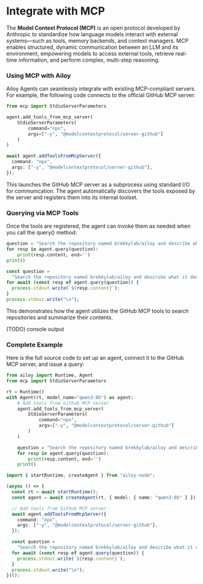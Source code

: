 # Integrate with MCP

The **Model Context Protocol (MCP)** is an open protocol developed by Anthropic
to standardize how language models interact with external systems—such as tools,
memory backends, and context managers. MCP enables structured, dynamic
communication between an LLM and its environment, empowering models to access
external tools, retrieve real-time information, and perform complex, multi-step
reasoning.

### Using MCP with Ailoy

Ailoy Agents can seamlessly integrate with existing MCP-compliant servers. For
example, the following code connects to the official GitHub MCP server:

<CodeTabs>

```python
from mcp import StdioServerParameters

agent.add_tools_from_mcp_server(
    StdioServerParameters(
        command="npx",
        args=["-y", "@modelcontextprotocol/server-github"]
    )
)
```

```typescript
await agent.addToolsFromMcpServer({
  command: "npx",
  args: ["-y", "@modelcontextprotocol/server-github"],
});
```

</CodeTabs>

This launches the GitHub MCP server as a subprocess using standard I/O for
communication. The agent automatically discovers the tools exposed by the server
and registers them into its internal toolset.

### Querying via MCP Tools

Once the tools are registered, the agent can invoke them as needed when you 
call the query() method:

<CodeTabs>

```python
question = "Search the repository named brekkylab/ailoy and describe what it does based on its README.md."
for resp in agent.query(question):
    print(resp.content, end='')
print()
```

```typescript
const question =
  "Search the repository named brekkylab/ailoy and describe what it does based on its README.md.";
for await (const resp of agent.query(question)) {
  process.stdout.write(`${resp.content}`);
}
process.stdout.write("\n");
```

</CodeTabs>

This demonstrates how the agent utilizes the GitHub MCP tools to search
repositories and summarize their contents.

(TODO) console output

### Complete Example

Here is the full source code to set up an agent, connect it to the GitHub MCP
server, and issue a query:

<CodeTabs>

```python
from ailoy import Runtime, Agent
from mcp import StdioServerParameters

rt = Runtime()
with Agent(rt, model_name="qwen3-8b") as agent:
    # Add tools from Github MCP server
    agent.add_tools_from_mcp_server(
        StdioServerParameters(
            command="npx",
            args=["-y", "@modelcontextprotocol/server-github"]
        )
    )

    question = "Search the repository named brekkylab/ailoy and describe what it does based on its README.md."
    for resp in agent.query(question):
        print(resp.content, end='')
    print()
```

```typescript
import { startRuntime, createAgent } from "ailoy-node";

(async () => {
  const rt = await startRuntime();
  const agent = await createAgent(rt, { model: { name: "qwen3-8b" } });

  // Add tools from Github MCP server
  await agent.addToolsFromMcpServer({
    command: "npx",
    args: ["-y", "@modelcontextprotocol/server-github"],
  });

  const question =
    "Search the repository named brekkylab/ailoy and describe what it does based on its README.md.";
  for await (const resp of agent.query(question)) {
    process.stdout.write(`${resp.content}`);
  }
  process.stdout.write("\n");
})();
```

</CodeTabs>
